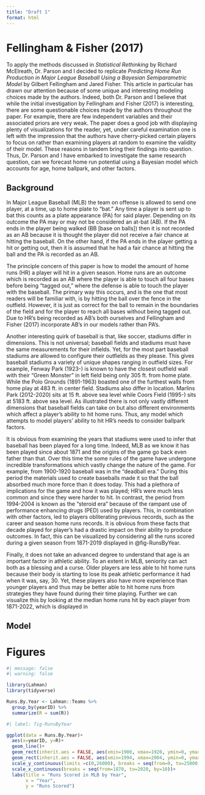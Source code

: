 ```yaml
---
title: "Draft 1"
format: html
---
```


# Fellingham & Fisher (2017)

To apply the methods discussed in *Statistical Rethinking* by Richard McElreath, Dr. Parson and I decided to replicate *Predicting Home Run Production in Major League Baseball Using a Bayesian Semiparametric Model* by Gilbert Fellingham and Jared Fisher. This article in particular has drawn our attention because of some unique and interesting modeling choices made by the authors. Indeed, both Dr. Parson and I believe that while the initial investigation by Fellingham and Fisher (2017) is interesting, there are some questionable choices made by the authors throughout the paper. For example, there are few independent variables and their associated priors are very weak. The paper does a good job with displaying plenty of visualizations for the reader, yet, under careful examination one is left with the impression that the authors have cherry-picked certain players to focus on rather than examining players at random to examine the validity of their model. These reasons in tandem bring their findings into question. Thus, Dr. Parson and I have embarked to investigate the same research question, can we forecast home run potential using a Bayesian model which accounts for age, home ballpark, and other factors.

## Background

In Major League Baseball (MLB) the team on offense is allowed to send one player, at a time, up to home plate to "bat." Any time a player is sent up to bat this counts as a plate appearance (PA) for said player. Depending on its outcome the PA may or may not be considered an at-bat (AB). If the PA ends in the player being walked (BB \[base on balls\]) then it is not recorded as an AB because it is thought the player did not receive a fair chance at hitting the baseball. On the other hand, if the PA ends in the player getting a hit or getting out, then it is assumed that he had a fair chance at hitting the ball and the PA is recorded as an AB.

The principle concern of this paper is how to model the amount of home runs (HR) a player will hit in a given season. Home runs are an outcome which is recorded as an AB where the player is able to touch all four bases before being "tagged out," where the defense is able to touch the player with the baseball. The primary way this occurs, and is the one that most readers will be familiar with, is by hitting the ball over the fence in the outfield. However, it is just as correct for the ball to remain in the boundaries of the field and for the player to reach all bases without being tagged out. Due to HR's being recorded as AB's both ourselves and Fellingham and Fisher (2017) incorporate AB's in our models rather than PA's.

Another interesting quirk of baseball is that, like soccer, stadiums differ in dimensions. This is not universal; baseball fields and stadiums must have the same measurements for their infields. Yet, for the most part baseball stadiums are allowed to configure their outfields as they please. This gives baseball stadiums a variety of unique shapes ranging in outfield sizes. For example, Fenway Park (1923-) is known to have the closest outfield wall with their "Green Monster" in left field being only 305 ft. from home plate. While the Polo Grounds (1891-1963) boasted one of the furthest walls from home play at 483 ft. in center field. Stadiums also differ in location. Marlins Park (2012-2020) sits at 15 ft. above sea level while Coors Field (1995-) sits at 5183 ft. above sea level. As illustrated there is not only vastly different dimensions that baseball fields can take on but also different environments which affect a player's ability to hit home runs. Thus, any model which attempts to model players' ability to hit HR's needs to consider ballpark factors.

It is obvious from examining the years that stadiums were used to infer that baseball has been played for a long time. Indeed, MLB as we know it has been played since about 1871 and the origins of the game go back even father than that. Over this time the some rules of the game have undergone incredible transformations which vastly change the nature of the game. For example, from 1900-1920 baseball was in the "deadball era." During this period the materials used to create baseballs made it so that the ball absorbed much more force than it does today. This had a plethora of implications for the game and how it was played; HR's were much less common and since they were harder to hit. In contrast, the period from 1994-2004 is known as the "steroid era" because of the rampant use of performance enhancing drugs (PED) used by players. This, in combination with other factors, led to players obliterating previous records, such as the career and season home runs records. It is obvious from these facts that decade played for player's had a drastic impact on their ability to produce outcomes. In fact, this can be visualized by considering all the runs scored during a given season from 1871-2019 displayed in @fig-RunsByYear.

Finally, it does not take an advanced degree to understand that age is an important factor in athletic ability. To an extent in MLB, seniority can act both as a blessing and a curse. Older players are less able to hit home runs because their body is starting to lose its peak athletic performance it had when it was, say, 30. Yet, these players also have more experience than younger players and thus may be better able to hit home runs from strategies they have found during their time playing. Further we can visualize this by looking at the median home runs hit by each player from 1871-2022, which is displayed in 

## Model

# Figures

```r
#| message: false
#| warning: false

library(Lahman)
library(tidyverse)
```

```r
Runs.By.Year <- Lahman::Teams %>% 
  group_by(yearID) %>% 
  summarize(R = sum(R))
```

```r
#| label: fig-RunsByYear

ggplot(data = Runs.By.Year)+
  aes(x=yearID, y=R)+
  geom_line()+
  geom_rect(inherit.aes = FALSE, aes(xmin=1900, xmax=1920, ymin=0, ymax=26000), color="transparent", fill="red", alpha=0.005)+
  geom_rect(inherit.aes = FALSE, aes(xmin=1994, xmax=2004, ymin=0, ymax=26000), color="transparent", fill="orange", alpha=0.005)+
  scale_y_continuous(limits =c(0,26000), breaks = seq(from=0, to=25000, by=5000))+
  scale_x_continuous(breaks = seq(from=1870, to=2020, by=10))+
  labs(title = "Runs Scored in MLB by Year",
       x = "Year",
       y = "Runs Scored")
```




